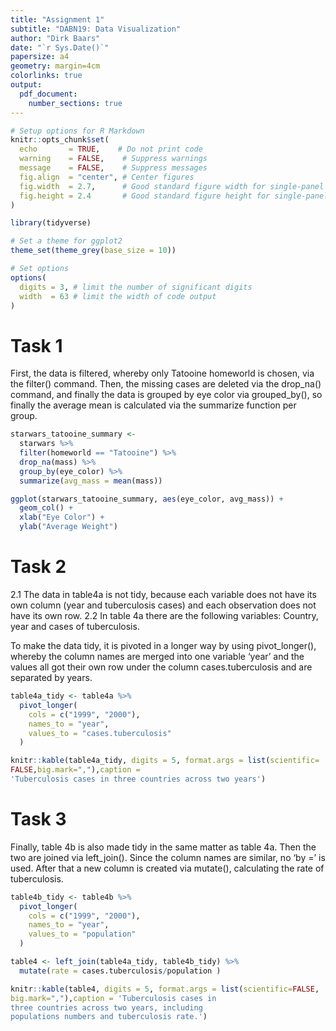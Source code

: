 ```yaml
---
title: "Assignment 1"
subtitle: "DABN19: Data Visualization"
author: "Dirk Baars"
date: "`r Sys.Date()`"
papersize: a4
geometry: margin=4cm
colorlinks: true
output:
  pdf_document:
    number_sections: true
---
```


```r
# Setup options for R Markdown
knitr::opts_chunk$set(
  echo       = TRUE,    # Do not print code
  warning    = FALSE,    # Suppress warnings
  message    = FALSE,    # Suppress messages
  fig.align  = "center", # Center figures
  fig.width  = 2.7,      # Good standard figure width for single-panel figures
  fig.height = 2.4       # Good standard figure height for single-panel figures
)

library(tidyverse)

# Set a theme for ggplot2
theme_set(theme_grey(base_size = 10))

# Set options
options(
  digits = 3, # limit the number of significant digits
  width  = 63 # limit the width of code output
)
```

# Task 1

First, the data is filtered, whereby only Tatooine homeworld is 
chosen, via the filter() command. Then, the missing cases are 
deleted via the drop_na() command, and finally the data is grouped 
by eye color via grouped_by(), so finally the average mean is calculated 
via the summarize function per group.

```r
starwars_tatooine_summary <- 
  starwars %>%
  filter(homeworld == "Tatooine") %>%
  drop_na(mass) %>%
  group_by(eye_color) %>%
  summarize(avg_mass = mean(mass))

ggplot(starwars_tatooine_summary, aes(eye_color, avg_mass)) +
  geom_col() +
  xlab("Eye Color") +
  ylab("Average Weight")

```







# Task 2

2.1 The data in table4a is not tidy, because each
variable does not have its own column (year and tuberculosis cases)
and each observation does not have its own row.
2.2 In table 4a there are the following variables: Country, year and cases of tuberculosis. 

To make the data tidy, it is pivoted in a longer way by using pivot_longer(),
whereby the column names are merged into one variable 'year' 
and the values all got their own row under the column 
cases.tuberculosis and are separated by years.

```r
table4a_tidy <- table4a %>%
  pivot_longer(
    cols = c("1999", "2000"),
    names_to = "year", 
    values_to = "cases.tuberculosis"
  )

knitr::kable(table4a_tidy, digits = 5, format.args = list(scientific=
FALSE,big.mark=","),caption = 
'Tuberculosis cases in three countries across two years')
```

# Task 3

Finally, table 4b is also made tidy in the same matter
as table 4a. Then the two are joined via left_join().
Since the column names are similar, no 'by =' is used.
After that a new column is created via mutate(), 
calculating the rate of tuberculosis.

```r
table4b_tidy <- table4b %>%
  pivot_longer(
    cols = c("1999", "2000"),
    names_to = "year", 
    values_to = "population"
  )

table4 <- left_join(table4a_tidy, table4b_tidy) %>%
  mutate(rate = cases.tuberculosis/population )

knitr::kable(table4, digits = 5, format.args = list(scientific=FALSE, 
big.mark=","),caption = 'Tuberculosis cases in 
three countries across two years, including 
populations numbers and tuberculosis rate.')
```


